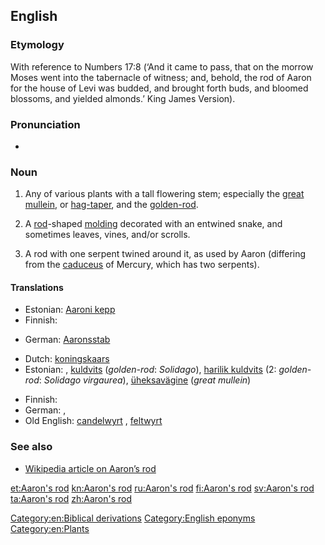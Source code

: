 {{wikisource1911Enc|Aaron's Rod}}
==English==

===Etymology===
With reference to Numbers 17:8 (‘And it came to pass, that on the morrow Moses went into the tabernacle of witness; and, behold, the rod of Aaron for the house of Levi was budded, and brought forth buds, and bloomed blossoms, and yielded almonds.’  King James Version).

===Pronunciation===
* {{a|GA}} {{IPA|/ˈɜɹ.əns ɹɑd/|/ˈæɹ.əns ɹɑd/}}

===Noun===
{{en-noun|s|-}}

# {{context|botany}} Any of various plants with a tall flowering stem; especially the [[great mullein]], or [[hag-taper]], and the [[golden-rod]].
# {{context|architecture}} A [[rod]]-shaped [[molding]] decorated with an entwined snake, and sometimes leaves, vines, and/or scrolls.
# {{context|archaic}} A rod with one serpent twined around it, as used by Aaron (differing from the [[caduceus]] of Mercury, which has two serpents).

====Translations====
{{trans-top|rod used by Aaron}}
* Estonian: [[Aaroni kepp]]
* Finnish: {{t|fi|Aaronin sauva}}
{{trans-mid}}
* German: [[Aaronsstab]] {{m}}
{{trans-bottom}}

{{trans-top|tall plant}}
* Dutch: [[koningskaars]] {{f}}
* Estonian: , [[kuldvits]] (''golden-rod'': ''Solidago''), [[harilik kuldvits]] (2: ''golden-rod'': ''Solidago virgaurea''), [[üheksavägine]] (''great mullein'')
{{trans-mid}}
* Finnish: {{t|fi|aaroninsauva}}
* German: {{t+|de|Königskerze|f}}, {{t-|de|Goldrute|f}}
* Old English: [[candelwyrt]] {{f}}, [[feltwyrt]] {{f}}
{{trans-bottom}}

===See also===
* [[w:en:Aaron's_rod|Wikipedia article on Aaron’s rod]]

[[Category:en:Biblical derivations]]
[[Category:English eponyms]]
[[Category:en:Plants]]

[[et:Aaron's rod]]
[[kn:Aaron's rod]]
[[ru:Aaron's rod]]
[[fi:Aaron's rod]]
[[sv:Aaron's rod]]
[[ta:Aaron's rod]]
[[zh:Aaron's rod]]